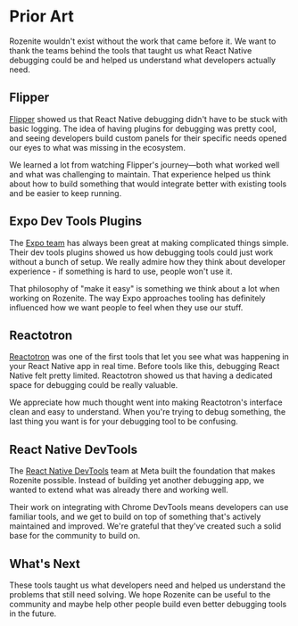# Prior Art

Rozenite wouldn't exist without the work that came before it. We want to thank the
teams behind the tools that taught us what React Native debugging could be and helped
us understand what developers actually need.

## Flipper

[Flipper](https://fbflipper.com/) showed us that React Native debugging didn't have to
be stuck with basic logging. The idea of having plugins for debugging was pretty cool,
and seeing developers build custom panels for their specific needs opened our eyes to
what was missing in the ecosystem.

We learned a lot from watching Flipper's journey—both what worked well and what was
challenging to maintain. That experience helped us think about how to build something
that would integrate better with existing tools and be easier to keep running.

## Expo Dev Tools Plugins

The [Expo team](https://expo.dev/) has always been great at making complicated things
simple. Their dev tools plugins showed us how debugging tools could just work without
a bunch of setup. We really admire how they think about developer experience - if
something is hard to use, people won't use it.

That philosophy of "make it easy" is something we think about a lot when working on
Rozenite. The way Expo approaches tooling has definitely influenced how we want people
to feel when they use our stuff.

## Reactotron

[Reactotron](https://github.com/infinitered/reactotron) was one of the first tools that
let you see what was happening in your React Native app in real time. Before tools
like this, debugging React Native felt pretty limited. Reactotron showed us that
having a dedicated space for debugging could be really valuable.

We appreciate how much thought went into making Reactotron's interface clean and easy
to understand. When you're trying to debug something, the last thing you want is for
your debugging tool to be confusing.

## React Native DevTools

The [React Native DevTools](https://reactnative.dev/docs/debugging) team at Meta built
the foundation that makes Rozenite possible. Instead of building yet another debugging
app, we wanted to extend what was already there and working well.

Their work on integrating with Chrome DevTools means developers can use familiar tools,
and we get to build on top of something that's actively maintained and improved. We're
grateful that they've created such a solid base for the community to build on.

## What's Next

These tools taught us what developers need and helped us understand the problems that
still need solving. We hope Rozenite can be useful to the community and maybe help
other people build even better debugging tools in the future.
